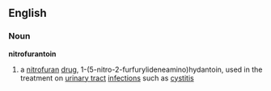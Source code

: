 ==English==
===Noun===
{{wikipedia}}
'''nitrofurantoin'''
# a [[nitrofuran]] [[drug]], 1-(5-nitro-2-furfurylideneamino)hydantoin, used in the treatment on [[urinary tract]] [[infection]]s such as [[cystitis]]